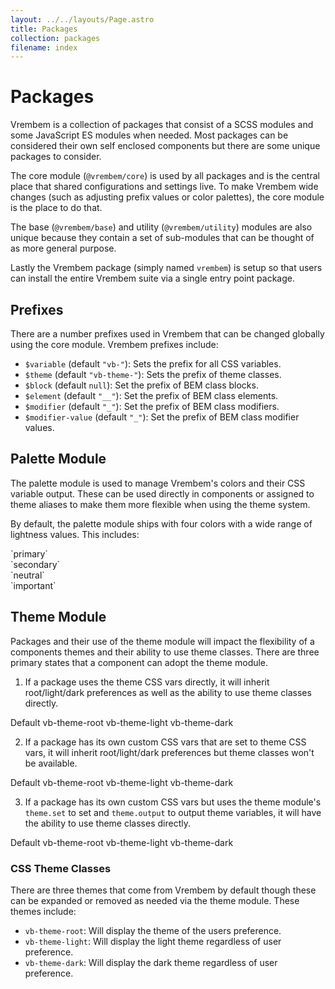 ```yaml
---
layout: ../../layouts/Page.astro
title: Packages
collection: packages
filename: index
---
```


# Packages

Vrembem is a collection of packages that consist of a SCSS modules and some JavaScript ES modules when needed. Most packages can be considered their own self enclosed components but there are some unique packages to consider.

The core module (`@vrembem/core`) is used by all packages and is the central place that shared configurations and settings live. To make Vrembem wide changes (such as adjusting prefix values or color palettes), the core module is the place to do that.

The base (`@vrembem/base`) and utility (`@vrembem/utility`) modules are also unique because they contain a set of sub-modules that can be thought of as more general purpose.

Lastly the Vrembem package (simply named `vrembem`) is setup so that users can install the entire Vrembem suite via a single entry point package.

## Prefixes

There are a number prefixes used in Vrembem that can be changed globally using the core module. Vrembem prefixes include:

- `$variable` (default `"vb-"`): Sets the prefix for all CSS variables.
- `$theme` (default `"vb-theme-"`): Sets the prefix of theme classes.
- `$block` (default `null`): Set the prefix of BEM class blocks.
- `$element` (default `"__"`): Set the prefix of BEM class elements.
- `$modifier` (default `"_"`): Set the prefix of BEM class modifiers.
- `$modifier-value` (default `"_"`): Set the prefix of BEM class modifier values.

## Palette Module

The palette module is used to manage Vrembem's colors and their CSS variable output. These can be used directly in components or assigned to theme aliases to make them more flexible when using the theme system.

By default, the palette module ships with four colors with a wide range of lightness values. This includes:

<div class="flex flex-gap-lg">
  <span class="swatch radius background-primary"></span>
  <span>`primary`</span>
</div>

<div class="flex flex-gap-lg">
  <span class="swatch radius background-secondary"></span>
  <span>`secondary`</span>
</div>

<div class="flex flex-gap-lg">
  <span class="swatch radius background-neutral"></span>
  <span>`neutral`</span>
</div>

<div class="flex flex-gap-lg">
  <span class="swatch radius background-important"></span>
  <span>`important`</span>
</div>

## Theme Module

Packages and their use of the theme module will impact the flexibility of a components themes and their ability to use theme classes. There are three primary states that a component can adopt the theme module.

1. If a package uses the theme CSS vars directly, it will inherit root/light/dark preferences as well as the ability to use theme classes directly.

<div class="flex">
  <span class="test-1">Default</span>
  <span class="test-1 vb-theme-root">vb-theme-root</span>
  <span class="test-1 vb-theme-light">vb-theme-light</span>
  <span class="test-1 vb-theme-dark">vb-theme-dark</span>
</div>

2. If a package has its own custom CSS vars that are set to theme CSS vars, it will inherit root/light/dark preferences but theme classes won't be available.

<div class="flex">
  <span class="test-2">Default</span>
  <span class="test-2 vb-theme-root">vb-theme-root</span>
  <span class="test-2 vb-theme-light">vb-theme-light</span>
  <span class="test-2 vb-theme-dark">vb-theme-dark</span>
</div>

3. If a package has its own custom CSS vars but uses the theme module's `theme.set` to set and `theme.output` to output theme variables, it will have the ability to use theme classes directly.

<div class="flex">
  <span class="test-3">Default</span>
  <span class="test-3 vb-theme-root">vb-theme-root</span>
  <span class="test-3 vb-theme-light">vb-theme-light</span>
  <span class="test-3 vb-theme-dark">vb-theme-dark</span>
</div>

### CSS Theme Classes

There are three themes that come from Vrembem by default though these can be expanded or removed as needed via the theme module. These themes include:

- `vb-theme-root`: Will display the theme of the users preference.
- `vb-theme-light`: Will display the light theme regardless of user preference.
- `vb-theme-dark`: Will display the dark theme regardless of user preference.
